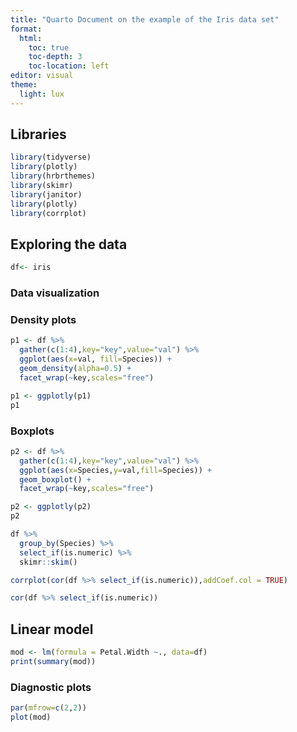 ---
title: "Quarto Document on the example of the Iris data set"
format: 
  html:
    toc: true
    toc-depth: 3
    toc-location: left
editor: visual
theme:
  light: lux
---

## Libraries

```{r,warning=FALSE,message=FALSE}
library(tidyverse)
library(plotly)
library(hrbrthemes)
library(skimr)
library(janitor)
library(plotly)
library(corrplot)
```

## Exploring the data

```{r}
df<- iris
```

### Data visualization

::: {.panel-tabset .nav-pills}
### Density plots

```{r,warning=FALSE,fig.cap="Figure 1: Density plots"}
p1 <- df %>%
  gather(c(1:4),key="key",value="val") %>%
  ggplot(aes(x=val, fill=Species)) + 
  geom_density(alpha=0.5) +
  facet_wrap(~key,scales="free")

p1 <- ggplotly(p1)
p1
```

### Boxplots

```{r,warning=FALSE,fig.cap="Figure 2: Boxplots"}
p2 <- df %>%
  gather(c(1:4),key="key",value="val") %>%
  ggplot(aes(x=Species,y=val,fill=Species)) +
  geom_boxplot() + 
  facet_wrap(~key,scales="free") 

p2 <- ggplotly(p2)
p2
```
:::

```{r, fig.cap = "Table 1: Descriptive statistics by species"}
df %>%
  group_by(Species) %>%
  select_if(is.numeric) %>%
  skimr::skim()
```

```{r, fig.cap = "Figure 3: Correlation plot"}
corrplot(cor(df %>% select_if(is.numeric)),addCoef.col = TRUE)
```

```{r, fig.cap = "Table 2: Correlation matrix"}
cor(df %>% select_if(is.numeric))
```

## Linear model

```{r}
mod <- lm(formula = Petal.Width ~., data=df)
print(summary(mod))
```

### Diagnostic plots

```{r,fig.cap = "Figure 4: Model diagnostic plots"}
par(mfrow=c(2,2))
plot(mod)
```
